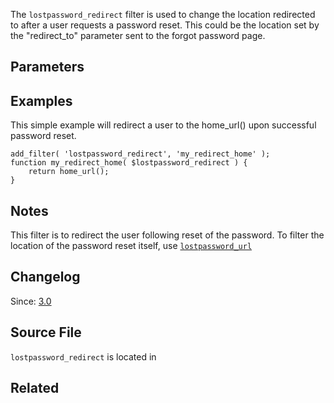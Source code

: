 The <tt>lostpassword_redirect</tt> filter is used to change the location redirected to after a user requests a password reset. This could be the location set by the "redirect_to" parameter sent to the forgot password page.

== Parameters ==

{{Parameter|$lostpassword_redirect|string|The redirect destination URL.}}

== Examples ==

This simple example will redirect a user to the home_url() upon successful password reset.
<pre>
add_filter( 'lostpassword_redirect', 'my_redirect_home' );
function my_redirect_home( $lostpassword_redirect ) {
	return home_url();
}
</pre>

== Notes ==

This filter is to redirect the user following reset of the password. To filter the location of the password reset itself, use <tt>[[Plugin_API/Filter_Reference/lostpassword_url|lostpassword_url]]</tt>

== Changelog ==

Since: [[Version 3.0|3.0]]

== Source File ==

<tt>lostpassword_redirect</tt> is located in {{Trac|wp-login.php}}

== Related ==
{{User Link Filters}}